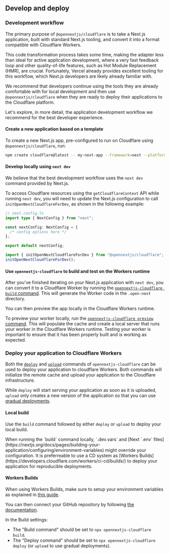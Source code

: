 
## Develop and deploy

### Development workflow

The primary purpose of `@opennextjs/cloudflare` is to take a Next.js application, built with standard Next.js tooling, and convert it into a format compatible with Cloudflare Workers.

This code transformation process takes some time, making the adapter less than ideal for active application development, where a very fast feedback loop and other quality-of-life features, such as Hot Module Replacement (HMR), are crucial. Fortunately, Vercel already provides excellent tooling for this workflow, which Next.js developers are likely already familiar with.

We recommend that developers continue using the tools they are already comfortable with for local development and then use `@opennextjs/cloudflare` when they are ready to deploy their applications to the Cloudflare platform.

Let's explore, in more detail, the application development workflow we recommend for the best developer experience.

#### Create a new application based on a template

To create a new Next.js app, pre-configured to run on Cloudflare using `@opennextjs/cloudflare`, run:

```bash
npm create cloudflare@latest -- my-next-app --framework=next --platform=workers
```

#### Develop locally using `next dev`

We believe that the best development workflow uses the `next dev` command provided by Next.js.

To access Cloudflare resources using the `getCloudflareContext` API while running `next dev`, you will need to update the Next.js configuration to call `initOpenNextCloudflareForDev`, as shown in the following example:

```ts
// next.config.ts
import type { NextConfig } from "next";

const nextConfig: NextConfig = {
  /* config options here */
};

export default nextConfig;

import { initOpenNextCloudflareForDev } from "@opennextjs/cloudflare";
initOpenNextCloudflareForDev();
```

#### Use `opennextjs-cloudflare` to build and test on the Workers runtime

After you've finished iterating on your Next.js application with `next dev`, you can convert it to a Cloudflare Worker by running the [`opennextjs-cloudflare build` command](/cloudflare/cli#build-command). This will generate the Worker code in the `.open-next` directory.

You can then preview the app locally in the Cloudflare Workers runtime.

To preview your worker locally, run the [`opennextjs-cloudflare preview` command](/cloudflare/cli#preview-command). This will populate the cache and create a local server that runs your worker in the Cloudflare Workers runtime. Testing your worker is important to ensure that it has been properly built and is working as expected.

### Deploy your application to Cloudflare Workers

Both the [`deploy`](/cloudflare/cli#deploy-command) and [`upload`](/cloudflare/cli#upload-command) commands of `opennextjs-cloudflare` can be used to deploy your application to cloudflare Workers. Both commands will initialize the remote cache and upload your application to the Cloudflare infrastructure.

While `deploy` will start serving your application as soon as it is uploaded, `upload` only creates a new version of the application so that you can use [gradual deployments](https://developers.cloudflare.com/workers/configuration/versions-and-deployments/gradual-deployments/).

#### Local build

Use the `build` command followed by either `deploy` or `upload` to deploy your local build.

<Callout type="warning">
  When running the `build` command locally, `.dev.vars` and [Next `.env`
  files](https://nextjs.org/docs/pages/building-your-application/configuring/environment-variables) might
  override your configuration. It is preferreable to use a CD system as [Workers
  Builds](https://developers.cloudflare.com/workers/ci-cd/builds/) to deploy your application for reproducible
  deployments.
</Callout>

#### Workers Builds

When using Workers Builds, make sure to setup your environment variables as explained in [this guide](https://opennext.js.org/cloudflare/howtos/env-vars#production).

You can then connect your GitHub repository by following [the documentation](https://developers.cloudflare.com/workers/ci-cd/builds/git-integration/).

In the Build settings:

- The "Build command" should be set to `npx opennextjs-cloudflare build`.
- The "Deploy command" should be set to `npx opennextjs-cloudflare deploy` (or `upload` to use gradual deployments).
